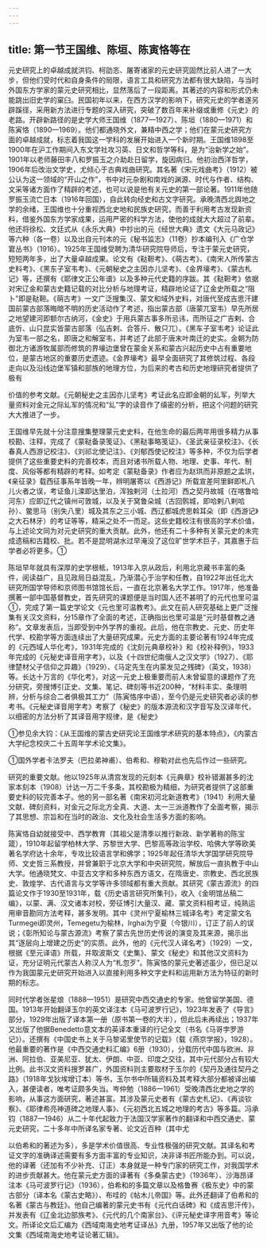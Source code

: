 ```yaml
---
---
---
```

title: 第一节王国维、陈垣、陈寅恪等在
---



元史研究上的卓越成就洪钧、柯劭忞、屠寄诸家的元史研究固然比前人进了一大步，但他们受时代和自身条件的局限，语言工具和研究方法都有很大缺陷，与当时外国东方学家的蒙元史研究相比，显然落后了一段距离。其著述的内容和形式仍未能跳出旧史学的窠臼。民国初年以来，在西方汉学的影响下，研究元史的学者遂另辟蹊径，采用新方法进行专题的深入研究，突破了数百年来补缀或重修《元史》的老路。开辟新路径的是史学大师王国维（1877—1927）、陈垣（1880—1971）和陈寅恪（1890—1969）。他们都通晓外文，兼精中西之学；他们在蒙元史研究方面的卓越成就，标志着我国这一学科的发展开始进入一个新时期。王国维1898至1900年在沪工作期间入东文学社攻习英、日文和哲学等科，是为“治新学之始”。1901年以老师藤田丰八和罗振玉之介助赴日留学，旋因病归。他初治西洋哲学，1906年后改治文学史，尤倾心于古典戏曲研究。其名著《宋元戏曲考》（1912）被公认为这一领域的“开山之作”，书中对元杂剧和南戏的渊源、时代与作者、结构、文采等诸方面作了精辟的考述，也可以说是他有关元史的第一部论著。1911年他随罗振玉流亡日本（1916年回国），自此转向经史和古文字研究。承晚清西北舆地之学的余绪，王国维也十分重视西北史地和民族史研究，而善于利用考古发现新资料，借鉴外国东方学家成果，运用严密的科学方法，使他的成就大大超过了前辈。他还将徐松、文廷式从《永乐大典》中抄出的元《经世大典》遗文《大元马政记》等六种（各一卷）以及出自元刊本的元《秘书监志》（11卷）抄本编刊入《广仓学宭丛书》（1916）。1925年王国维受聘为清华研究院导师后，专注于蒙元史研究，短短两年多，出了大量卓越成果。论文有《鞑靼考》、《萌古考》、《南宋人所传蒙古史料考》、《黑东子室韦考》、《元朝秘史之主因亦儿坚考》、《金界壕考》、《蒙古札记》等，还撰有《耶律文正公年谱》以及多种元代史籍的序跋。其《鞑靼考》依据对宋辽金和蒙古史籍记载的对比分析与地理考证，精辟地论证了辽金史所载之“阻卜”即是鞑靼。《萌古考》一文广泛搜集汉、蒙文和域外史料，对唐代至成吉思汗建国前蒙古部落晦暗不明的历史活动作了考述，指出蒙古部（唐蒙兀室韦）早先所居之地望建河即额尔古纳河，《金史》于用兵蒙古事多所忌讳，而所征之广吉剌、合底忻、山只昆实皆蒙古部落（弘吉剌、合答斤、散只兀）。《黑车子室韦考》论证此为室韦一部之名，即唐之和解室韦，并考述了此部于唐末叶南迁的史实。金朝为防御北方诸游牧属部而修筑的界壕边堡曾在蒙金关系和蒙古兴起历史中占有重要地位，是蒙古地区的重要历史遗迹。《金界壕考》最早全面研究了其修筑过程、各段走向以及沿线边堡军镇和部族的地理方位，为后来的考古和历史地理研究者提供了极有

价值的参考文献。《元朝秘史之主因亦儿坚考》考证此名应即金朝的乣军，列举大量资料对金元之际乣军的情况和“乣”字的读音作了缜密的分析，把这个问题的研究大大推进了一步。

王国维早先就十分注意搜集整理蒙元史史料，在他生命的最后两年用很多精力从事校勘、注释，完成了《蒙鞑备录笺证》、《黑鞑事略笺证》、《圣武亲征录校注》、《长春真人西游记校注》、《刘祁北使记注》、《刘郁西使记校注》等多种，不仅为后学者提供了这些重要史料的完善校本，而且对诸书所载人物、地理、史事、年代、制度、风俗等都有精辟的考释。如考定《蒙鞑备录》作者应为赵珙而非原题之孟珙，《亲征录》载西征事系年皆晚一年，辨明屠寄以《西游记》所载宣差阿里鲜即札八儿火者之误，考证鱼儿滦即达里泊，浑独剌河（土拉河）西之契丹故城（在喀鲁哈河东）应即辽代之镇州可敦城，以及关于窝鲁朵城（古回鹘城，即哈剌八剌哈孙）、鳖思马（别失八里）城及其东之三小城、西辽都城虎思斡耳朵（即《西游记》之大石林牙）的考证等等，精采之处不一而足。这些史籍校注有很高的学术价值，与上述论文同为对元史研究的重大贡献。此外，他还有二十多种有关蒙元史的未完成遗稿和古籍校、批。若不是昆明湖水过早淹没了这位旷世学术巨子，其嘉惠于后学者必将更多。①

陈垣早年就具有深厚的史学根柢，1913年入京从政后，利用北京藏书丰富的条件，阅读益广，且见政局日益混乱，乃渐潜心于治学和任教，自1922年出任北大研究所国学导师和京师图书馆馆长后，一直在北京著名大学工作。1917年，他准备撰著一部中国基督教史，首先研究的课题便是当时国人还不甚明了的元代也里可温①，完成了第一篇史学论文《元也里可温教考》。此文在前人研究基础上更广泛搜集有关汉文资料，分15章作了全面的考述，正确指出也里可温是“元时基督教之通称”。文章发表后，当即受到中外学界的重视。此后，他在宗教史、元史、历史年代学、校勘学等方面连续出了大量研究成果。元史方面的主要论著有1924年完成的《元西域人华化考》，1931年完成的《沈刻元典章校补》和《校补释例》，1933年完成的《元秘史译音用字考》，以及《十四世纪南俄人之汉文学》（1927）、《耶律楚材父子信仰之异趣》（1929）、《马定先生在内蒙发见之残碑》（英文，1938）等。长达十万言的《华化考》，对这一元史上极重要而前人未曾留意的课题作了充分研究，旁搜博引正史、文集、笔记、碑刻等书近200种，“材料丰实、条理明辨，分析与综合二者俱极其工力”（陈寅恪序中语），至今仍是元史研究者必读的参考书。《元秘史译音用字考》考察了《秘史》的版本源流和汉字音写及汉译年代，以细密的方法分析了其译音用字规律，是《秘史》

①参见余大钧：《从王国维的蒙古史研究论王国维学术研究的基本特点》，《内蒙古大学纪念校庆二十五周年学术论文集》。

①国外学者卡法罗夫（巴拉弟神甫）、伯希和、穆勒对此也先后作过一些研究。

研究的重要文献。他以1925年从清宫发现的元刻本《元典章》校补错漏甚多的沈家本刻本（1908）计达一万二千多条，其校勘极为精细，为研究者提供了这部重要史料的较完善本子。他的另一部名著《南宋初河北新道教考》（1941）利用大量文献、碑刻资料，对金元之际北方全真、大道、太一三派道教作了全面考察，揭示了其思想、宗旨和在当时的政治、文化及社会生活多方面的影响。

陈寅恪自幼就接受中、西学教育（其祖父是清季以推行新政、新学著称的陈宝箴），1910年起留学柏林大学、苏黎世大学、巴黎高等政治学校、哈佛大学等欧美著名学府达十余年，专攻比较语言学和佛学；1925年起任清华大学国学研究院导师、文史哲三系教授，并曾兼职于北京大学和中央研究院，解放后一直执教于中山大学。他通晓梵文、中亚古文字和多种东西方语文，在隋唐史、宗教史、西北民族史、敦煌学、古代语言与文学等许多领域都有重大贡献。其研究《蒙古源流》的四篇论文作于1930至1931年，载《历史语言研究所集刊》，收入《金明馆丛稿二编》，以蒙、满、汉文诸本对校，旁征博引大量汉、藏、蒙文资料相考证，纯熟运用审音勘同方法考释，甚多发明。其中《灵州宁夏榆林三城译名考》考定蒙文名Turmegei即灵州，Temegetu为榆林，Irghai为宁夏（今银川），订正了前人的误说；《彰所知论与蒙古源流》考察了蒙古先世历史传说的演变及其来源，揭示出其“逐层向上增建之历史”的实质。此外，他的《元代汉人译名考》（1929）一文，根据《至元译语》所载，并取波斯文《史集》、蒙文《秘史》和其他汉文资料为证，充分证明元代蒙古人称汉人为“札忽歹”。陈寅恪的蒙元史著述虽少，但已足以作为我国蒙元史研究开始进入以直接利用多种文字史料和运用新方法为特征的新时期的标志。

同时代学者张星烺（1888—1951）是研究中西交通史的专家。他曾留学美国、德国。1913年开始翻译玉尔的英文译注本《马可波罗行记》，1923年发表了《导言》部分，1929年出版了译本第一册（原书第一卷的大半），但此后未再续出；1937年又出版了他据Benedetto意文本的英译本重译的行记全文（书名《马哥孛罗游记》）。还撰有《中国史书上关于马黎诺里使节的记载》（载《燕京学报》，1928）。他最重要的著作是《中西交通史料汇编》6册（1930），分载历代中国与欧洲、非洲、阿拉伯、亚美尼亚、犹太、伊朗、中亚、印度之交往，其中元代部分占有较大比例。此书汉文资料搜罗甚广，外国资料则主要取材于玉尔的《契丹及通往契丹之路》（1918年戈狄埃增订本）等书，玉尔书中所辑资料及其考释大部分都被译出编入，甚便读者，唯考证颇多失当。岑仲勉（1886—1961）受晚清西北史地之学的影响，从事这方面研究，著述甚富。其涉及蒙元史者有《蒙古史札记》、《再谈钦察》、《耶律希亮神道碑之地理人事》、《元初西北五城之地理的考古》等多篇。冯承钧（1887—1946）从二十年代起致力于法国汉学家著作的翻译和中西交通史、蒙元史研究，二十多年中所译名家专著、论文近百种（其中尤

以伯希和的著述为多），多是学术价值很高、专业性极强的研究文献。其译名和考证文字的准确译述需要有多方面丰富的专业知识，决非译书匠所能办到。可以说，他的译著（还加有不少补充、订正）本身就是一种专门家的研究工作，对我国学术的进步贡献甚大。他在蒙元史方面的译著有《多桑蒙古史》（1936年）、沙海昂译注本《马可波罗行记》（1936），伯希和的多篇文章以及格鲁赛《极东史》中的蒙古部分（译本名《蒙古史略》）、布哇的《帖木儿帝国》等。此外还翻译了伯希和的名著《蒙古与教廷》。他自己编著的蒙元史书有《元代白话碑》和《成吉思汗传》，并发表有《辽金北边部族考》、《元代的几个南家台》、《评元秘史译字用音考》等论文。所译论文后汇编为《西域南海史地考证译丛》九册，1957年又出版了他的论文集《西域南海史地考证论著汇辑》。